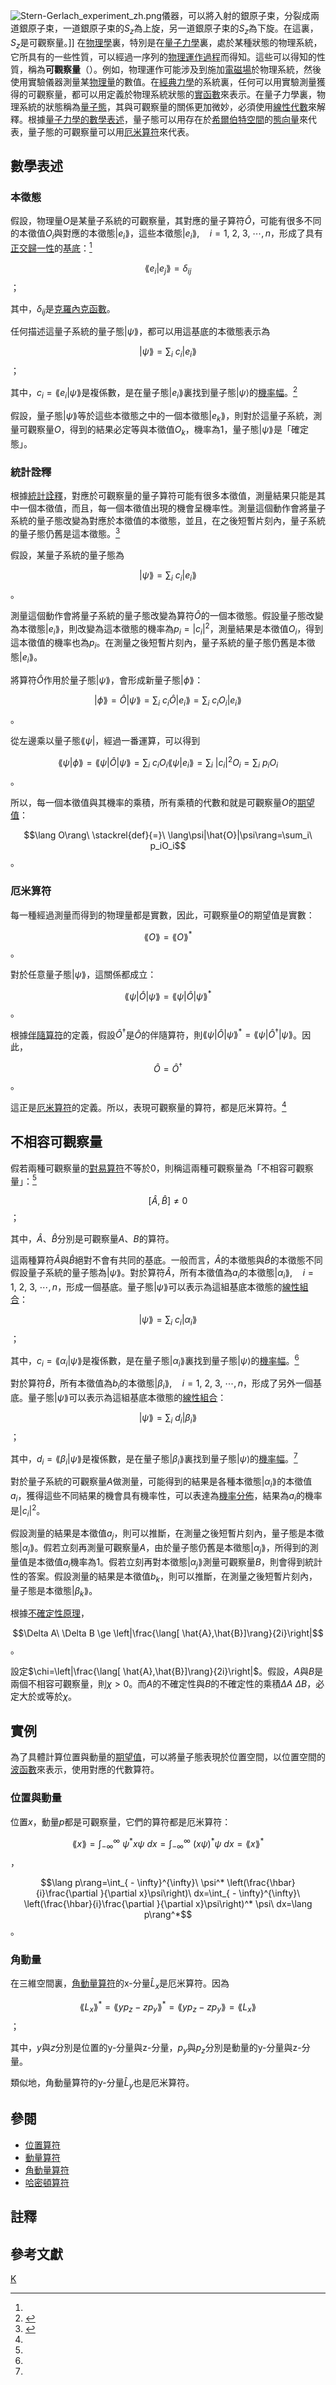 {{NoteTA|G1=物理學}}
[[File:Stern-Gerlach_experiment_zh.png|thumb]]儀器，可以將入射的銀原子束，分裂成兩道銀原子束，一道銀原子束的<math>S_z</math>為上旋，另一道銀原子束的<math>S_z</math>為下旋。在這裏，<math>S_z</math>是可觀察量。]]
在[[物理學|物理學]]裏，特別是在[[量子力學|量子力學]]裏，處於某種狀態的物理系統，它所具有的一些性質，可以經過一序列的[[算符|物理運作過程]]而得知。這些可以得知的性質，稱為'''可觀察量'''（{{lang|en|observable}}）。例如，物理運作可能涉及到施加[[電磁場|電磁場]]於物理系統，然後使用實驗儀器測量某[[物理量|物理量]]的數值。在[[經典力學|經典力學]]的系統裏，任何可以用實驗測量獲得的可觀察量，都可以用定義於物理系統狀態的[[實函數|實函數]]來表示。在量子力學裏，物理系統的狀態稱為[[量子態|量子態]]，其與可觀察量的關係更加微妙，必須使用[[線性代數|線性代數]]來解釋。根據[[量子力學的數學表述|量子力學的數學表述]]，量子態可以用存在於[[希爾伯特空間|希爾伯特空間]]的[[態向量|態向量]]來代表，量子態的可觀察量可以用[[厄米算符|厄米算符]]來代表。

==數學表述==
===本徵態===
假設，物理量<math>O</math>是某量子系統的可觀察量，其對應的量子算符<math>\hat{O}</math>，可能有很多不同的本徵值<math>O_i</math>與對應的本徵態<math>|e_i\rang</math>，這些本徵態<math>|e_i\rang,\quad i=1,\ 2,\ 3,\ \cdots,n</math>，形成了具有[[正交歸一性|正交歸一性]]的[[基底|基底]]：<ref name=Griffiths2004/>{{rp|96-99}}
:<math>\lang e_i |e_j\rang=\delta_{ij}</math>；

其中，<math>\delta_{ij}</math>是[[克羅內克函數|克羅內克函數]]。

任何描述這量子系統的量子態<math>|\psi\rang</math>，都可以用這基底的本徵態表示為
:<math>|\psi\rang=\sum_i \ c_i|e_i\rang </math>；

其中，<math>c_i=\lang e_i |\psi \rang</math>是複係數，是在量子態<math>|e_i\rang</math>裏找到量子態<math>|\psi\rangle</math>的[[機率幅|機率幅]]。<ref name=Sakurai>{{Citation  | last1 = Sakurai  | first1 = J. J.  |last2 = Napolitano  | first2 = Jim  | title = Modern Quantum Mechanics  | edition = 2nd  | publisher = Addison-Wesley  | year = 2010|isbn =978-0805382914  }}</ref>{{rp|50}}

假設，量子態<math>|\psi\rang</math>等於這些本徵態之中的一個本徵態<math>|e_k\rang</math>，則對於這量子系統，測量可觀察量<math>O</math>，得到的結果必定等與本徵值<math>O_k</math>，機率為1，量子態<math>|\psi\rang</math>是「確定態」。

===統計詮釋===
根據[[統計詮釋|統計詮釋]]，對應於可觀察量的量子算符可能有很多本徵值，測量結果只能是其中一個本徵值，而且，每一個本徵值出現的機會呈機率性。測量這個動作會將量子系統的量子態改變為對應於本徵值的本徵態，並且，在之後短暫片刻內，量子系統的量子態仍舊是這本徵態。<ref name=Griffiths2004>{{citation| author=Griffiths, David J.|title=Introduction to Quantum Mechanics (2nd ed.) | publisher=Prentice Hall|year=2004 |isbn= 0-13-111892-7}}</ref>{{rp|106-109}}

假設，某量子系統的量子態為
:<math>|\psi\rang=\sum_i \ c_i|e_i\rang</math>。

測量這個動作會將量子系統的量子態改變為算符<math>\hat{O}</math>的一個本徵態。假設量子態改變為本徵態<math>|e_i\rang</math>，則改變為這本徵態的機率為<math>p_i=|c_i|^2</math>，測量結果是本徵值<math>O_i</math>，得到這本徵值的機率也為<math>p_i</math>。在測量之後短暫片刻內，量子系統的量子態仍舊是本徵態<math>|e_i\rang</math>。

將算符<math>\hat{O}</math>作用於量子態<math>|\psi\rang</math>，會形成新量子態<math>|\phi\rang</math>：
:<math>|\phi\rang=\hat{O}|\psi\rang=\sum_i  \ c_i\hat{O}| e_i\rang=\sum_i  \ c_i O_i| e_i\rang</math>。

從左邊乘以量子態<math>\lang\psi|</math>，經過一番運算，可以得到
:<math>\lang\psi|\phi\rang =\lang\psi|\hat{O}|\psi\rang=\sum_i \  c_i O_i\lang\psi| e_i\rang=\sum_i\  |c_i|^2O_i =\sum_i\  p_iO_i </math>。

所以，每一個本徵值與其機率的乘積，所有乘積的代數和就是可觀察量<math>O</math>的[[期望值_(量子力學)|期望值]]：
:<math>\lang O\rang\ \stackrel{def}{=}\ \lang\psi|\hat{O}|\psi\rang=\sum_i\  p_iO_i </math>。

===厄米算符===
每一種經過測量而得到的物理量都是實數，因此，可觀察量<math>O</math>的期望值是實數： 
:<math>\lang O\rang=\lang O\rang^*</math>。

對於任意量子態<math>|\psi\rang</math>，這關係都成立：
:<math>\lang \psi|\hat{O}|\psi\rang=\lang \psi|\hat{O}|\psi\rang^*</math>。

根據[[伴隨算符|伴隨算符]]的定義，假設<math>\hat{O}^{\dagger}</math>是<math>\hat{O}</math>的伴隨算符，則<math>\lang \psi|\hat{O}|\psi\rang^*=\lang\psi |\hat{O}^{\dagger}|\psi\rang</math>。因此，
:<math>\hat{O}=\hat{O}^{\dagger}</math>。

這正是[[厄米算符|厄米算符]]的定義。所以，表現可觀察量的算符，都是厄米算符。<ref name=Griffiths2004/>{{rp|96-99}}

==不相容可觀察量==
假若兩種可觀察量的[[對易算符|對易算符]]不等於0，則稱這兩種可觀察量為「不相容可觀察量」：<ref name=Griffiths2004/>{{rp|110-112}}
:<math>[\hat{A},\hat{B}]\ne 0</math>；

其中，<math>\hat{A}</math>、<math>\hat{B}</math>分別是可觀察量<math>A</math>、<math>B</math>的算符。

這兩種算符<math>\hat{A}</math>與<math>\hat{B}</math>絕對不會有共同的基底。一般而言，<math>\hat{A}</math>的本徵態與<math>\hat{B}</math>的本徵態不同{{noteTag|通常這句話成立，但也存在有例外。思考[[氫原子|氫原子]]的[[角量子數|角量子數]]為零（<math>\ell=0\ </math>）的量子態，它是<math>L_x</math>、<math>L_y</math>、<math>L_z</math>的本徵態，本徵值都為零，而這三個自伴算符都互不對易，它們對應的可觀察量彼此之間都是不相容可觀察量。<ref>{{citation | language = en | author = A. P. French| title = An Introduction to Quantum Phusics| date = 1978 | publisher = W. W. Norton, Inc.| isbn = 9780748740789|pages=pp. 452-453}}</ref>}}假設量子系統的量子態為<math>|\psi\rang</math>。對於算符<math>\hat{A}</math>，所有本徵值為<math>a_i</math>的本徵態<math>|\alpha_i\rang,\quad i=1,\ 2,\ 3,\ \cdots,n</math>，形成一個基底。量子態<math>|\psi\rang</math>可以表示為這組基底本徵態的[[線性組合|線性組合]]：
:<math>|\psi\rang=\sum_i \ c_i|\alpha_i\rang</math>；

其中，<math>c_i=\lang \alpha_i |\psi \rang</math>是複係數，是在量子態<math>|\alpha_i\rang</math>裏找到量子態<math>|\psi\rangle</math>的[[機率幅|機率幅]]。<ref name=Sakurai/>{{rp|50}}

對於算符<math>\hat{B}</math>，所有本徵值為<math>b_i</math>的本徵態<math>|\beta_i\rang,\quad i=1,\ 2,\ 3,\ \cdots,n</math>，形成了另外一個基底。量子態<math>|\psi\rang</math>可以表示為這組基底本徵態的[[線性組合|線性組合]]：
:<math>|\psi\rang=\sum_i \ d_i|\beta_i\rang</math>；

其中，<math>d_i=\lang \beta_i |\psi \rang</math>是複係數，是在量子態<math>|\beta_i\rang</math>裏找到量子態<math>|\psi\rangle</math>的[[機率幅|機率幅]]。<ref name=Sakurai/>{{rp|50}}

對於量子系統的可觀察量<math>A</math>做測量，可能得到的結果是各種本徵態<math>|\alpha_i\rang</math>的本徵值<math>a_i</math>，獲得這些不同結果的機會具有機率性，可以表達為[[機率分佈|機率分佈]]，結果為<math>a_i</math>的機率是<math>|c_i|^2</math>。

假設測量的結果是本徵值<math>a_j</math>，則可以推斷，在測量之後短暫片刻內，量子態是本徵態<math>|\alpha_j\rang</math>。假若立刻再測量可觀察量<math>A</math>，由於量子態仍舊是本徵態<math>|\alpha_j\rang</math>，所得到的測量值是本徵值<math>a_i</math>機率為1。假若立刻再對本徵態<math>|\alpha_j\rang</math>測量可觀察量<math>B</math>，則會得到統計性的答案。假設測量的結果是本徵值<math>b_k</math>，則可以推斷，在測量之後短暫片刻內，量子態是本徵態<math>|\beta_k\rang</math>。

根據[[不確定性原理|不確定性原理]]，
:<math>\Delta A\ \Delta B \ge \left|\frac{\lang[ \hat{A},\hat{B}]\rang}{2i}\right| </math>。

設定<math>\chi=\left|\frac{\lang[ \hat{A},\hat{B}]\rang}{2i}\right| </math>。假設，<math>A</math>與<math>B</math>是兩個不相容可觀察量，則<math>\chi>0</math>。而<math>A</math>的不確定性與<math>B</math>的不確定性的乘積<math>\Delta A\ \Delta B </math>，必定大於或等於<math>\chi</math>。

==實例==
為了具體計算位置與動量的[[期望值_(量子力學)|期望值]]，可以將量子態表現於位置空間，以位置空間的[[波函數|波函數]]來表示，使用對應的代數算符。

===位置與動量===
位置<math>x</math>，動量<math>p</math>都是可觀察量，它們的算符都是厄米算符：
:<math>\lang x\rang=\int_{ - \infty}^{\infty}\ \psi^* x \psi \ dx=\int_{ - \infty}^{\infty}\ (x\psi)^*  \psi \ dx=\lang x\rang^*</math>，
:<math>\lang p\rang=\int_{ - \infty}^{\infty}\ \psi^* \left(\frac{\hbar}{i}\frac{\partial }{\partial x}\psi\right)\ dx=\int_{ - \infty}^{\infty}\ \left(\frac{\hbar}{i}\frac{\partial }{\partial x}\psi\right)^* \psi\ dx=\lang p\rang^*</math>。

===角動量===
在三維空間裏，[[角動量算符|角動量算符]]的x-分量<math>\hat{L}_x</math>是厄米算符。因為
:<math>\lang L_x\rang^*=\lang yp_z-zp_y\rang^*=\lang yp_z-zp_y\rang=\lang L_x\rang</math>；

其中，<math>y</math>與<math>z</math>分別是位置的y-分量與z-分量，<math>p_y</math>與<math>p_z</math>分別是動量的y-分量與z-分量。

類似地，角動量算符的y-分量<math>\hat{L}_y</math>也是厄米算符。

==參閱==
*[[位置算符|位置算符]]
*[[動量算符|動量算符]]
*[[角動量算符|角動量算符]]
*[[哈密頓算符|哈密頓算符]]

==註釋==
{{noteFoot}}

==參考文獻==
{{reflist}}

[[Category:量子力學|K]]